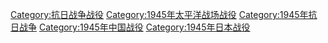 [[Category:抗日战争战役|Category:抗日战争战役]]
[[Category:1945年太平洋战场战役|Category:1945年太平洋战场战役]]
[[Category:1945年抗日战争|Category:1945年抗日战争]]
[[Category:1945年中国战役|Category:1945年中国战役]]
[[Category:1945年日本战役|Category:1945年日本战役]]